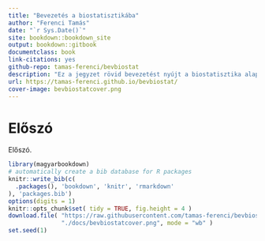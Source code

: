 ```yaml
--- 
title: "Bevezetés a biostatisztikába"
author: "Ferenci Tamás"
date: "`r Sys.Date()`"
site: bookdown::bookdown_site
output: bookdown::gitbook
documentclass: book
link-citations: yes
github-repo: tamas-ferenci/bevbiostat
description: "Ez a jegyzet rövid bevezetést nyújt a biostatisztika alapjaiba."
url: https://tamas-ferenci.github.io/bevbiostat/
cover-image: bevbiostatcover.png
---
```


# Előszó

Előszó.

```r
library(magyarbookdown)
# automatically create a bib database for R packages
knitr::write_bib(c(
  .packages(), 'bookdown', 'knitr', 'rmarkdown'
), 'packages.bib')
options(digits = 1)
knitr::opts_chunk$set( tidy = TRUE, fig.height = 4 )
download.file( "https://raw.githubusercontent.com/tamas-ferenci/bevbiostat/master/bevbiostatcover.png",
               "./docs/bevbiostatcover.png", mode = "wb" )
set.seed(1)
```
